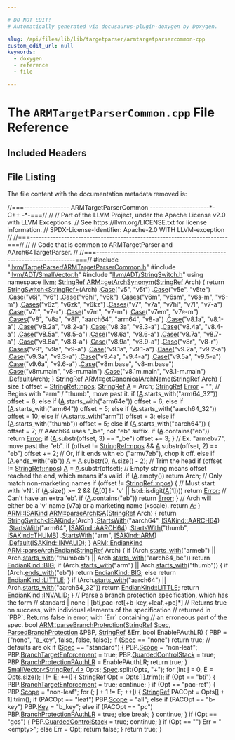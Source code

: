 ```yaml
---

# DO NOT EDIT!
# Automatically generated via docusaurus-plugin-doxygen by Doxygen.

slug: /api/files/lib/lib/targetparser/armtargetparsercommon-cpp
custom_edit_url: null
keywords:
  - doxygen
  - reference
  - file

---
```





# The `ARMTargetParserCommon.cpp` File Reference

<DoxygenPage pluginConfig={pluginConfig}>



## Included Headers

<IncludesList>
<IncludesListItem
  filePath="llvm/TargetParser/ARMTargetParserCommon.h"
  permalink="/docs/api/files/include/include/llvm/include/llvm/targetparser/armtargetparsercommon-h"
  isLocal="true" />
<IncludesListItem
  filePath="llvm/ADT/SmallVector.h"
  permalink="/docs/api/files/include/include/llvm/include/llvm/adt/smallvector-h"
  isLocal="true" />
<IncludesListItem
  filePath="llvm/ADT/StringSwitch.h"
  permalink="/docs/api/files/include/include/llvm/include/llvm/adt/stringswitch-h"
  isLocal="true" />
</IncludesList>


## File Listing

The file content with the documentation metadata removed is:

<ProgramListing>

<Link id="l00001" /><CodeLine lineNumber="1"><Highlight kind="comment">//===---------------- ARMTargetParserCommon ---------------------&#42;- C++ -&#42;-===//</Highlight><Highlight kind="normal"></Highlight></CodeLine>
<Link id="l00002" /><CodeLine lineNumber="2"><Highlight kind="normal"></Highlight><Highlight kind="comment">//</Highlight><Highlight kind="normal"></Highlight></CodeLine>
<Link id="l00003" /><CodeLine lineNumber="3"><Highlight kind="normal"></Highlight><Highlight kind="comment">// Part of the LLVM Project, under the Apache License v2.0 with LLVM Exceptions.</Highlight><Highlight kind="normal"></Highlight></CodeLine>
<Link id="l00004" /><CodeLine lineNumber="4"><Highlight kind="normal"></Highlight><Highlight kind="comment">// See https://llvm.org/LICENSE.txt for license information.</Highlight><Highlight kind="normal"></Highlight></CodeLine>
<Link id="l00005" /><CodeLine lineNumber="5"><Highlight kind="normal"></Highlight><Highlight kind="comment">// SPDX-License-Identifier: Apache-2.0 WITH LLVM-exception</Highlight><Highlight kind="normal"></Highlight></CodeLine>
<Link id="l00006" /><CodeLine lineNumber="6"><Highlight kind="normal"></Highlight><Highlight kind="comment">//</Highlight><Highlight kind="normal"></Highlight></CodeLine>
<Link id="l00007" /><CodeLine lineNumber="7"><Highlight kind="normal"></Highlight><Highlight kind="comment">//===----------------------------------------------------------------------===//</Highlight><Highlight kind="normal"></Highlight></CodeLine>
<Link id="l00008" /><CodeLine lineNumber="8"><Highlight kind="normal"></Highlight><Highlight kind="comment">//</Highlight><Highlight kind="normal"></Highlight></CodeLine>
<Link id="l00009" /><CodeLine lineNumber="9"><Highlight kind="normal"></Highlight><Highlight kind="comment">// Code that is common to ARMTargetParser and AArch64TargetParser.</Highlight><Highlight kind="normal"></Highlight></CodeLine>
<Link id="l00010" /><CodeLine lineNumber="10"><Highlight kind="normal"></Highlight><Highlight kind="comment">//</Highlight><Highlight kind="normal"></Highlight></CodeLine>
<Link id="l00011" /><CodeLine lineNumber="11"><Highlight kind="normal"></Highlight><Highlight kind="comment">//===----------------------------------------------------------------------===//</Highlight><Highlight kind="normal"></Highlight></CodeLine>
<Link id="l00012" /><CodeLine lineNumber="12"><Highlight kind="normal"></Highlight></CodeLine>
<Link id="l00013" /><CodeLine lineNumber="13"><Highlight kind="normal"></Highlight><Highlight kind="preprocessor">#include &quot;<a href="/docs/api/files/include/include/llvm/include/llvm/targetparser/armtargetparsercommon-h">llvm/TargetParser/ARMTargetParserCommon.h</a>&quot;</Highlight><Highlight kind="normal"></Highlight></CodeLine>
<Link id="l00014" /><CodeLine lineNumber="14"><Highlight kind="normal"></Highlight><Highlight kind="preprocessor">#include &quot;<a href="/docs/api/files/include/include/llvm/include/llvm/adt/smallvector-h">llvm/ADT/SmallVector.h</a>&quot;</Highlight><Highlight kind="normal"></Highlight></CodeLine>
<Link id="l00015" /><CodeLine lineNumber="15"><Highlight kind="normal"></Highlight><Highlight kind="preprocessor">#include &quot;<a href="/docs/api/files/include/include/llvm/include/llvm/adt/stringswitch-h">llvm/ADT/StringSwitch.h</a>&quot;</Highlight><Highlight kind="normal"></Highlight></CodeLine>
<Link id="l00016" /><CodeLine lineNumber="16"><Highlight kind="normal"></Highlight></CodeLine>
<Link id="l00017" /><CodeLine lineNumber="17"><Highlight kind="normal"></Highlight><Highlight kind="keyword">using namespace </Highlight><Highlight kind="normal"><a href="/docs/api/namespaces/llvm">llvm</a>;</Highlight></CodeLine>
<Link id="l00018" /><CodeLine lineNumber="18"><Highlight kind="normal"></Highlight></CodeLine>
<Link id="l00019" /><CodeLine lineNumber="19" lineLink="/docs/api/namespaces/llvm/arm/#a7eedaf9c3e17742875752a729cab56f7"><Highlight kind="normal"><a href="/docs/api/classes/llvm/stringref">StringRef</a> <a href="/docs/api/namespaces/llvm/arm/#a7eedaf9c3e17742875752a729cab56f7">ARM::getArchSynonym</a>(<a href="/docs/api/classes/llvm/stringref">StringRef</a> Arch) &#123;</Highlight></CodeLine>
<Link id="l00020" /><CodeLine lineNumber="20"><Highlight kind="normal">  </Highlight><Highlight kind="keywordflow">return</Highlight><Highlight kind="normal"> <a href="/docs/api/classes/llvm/stringswitch">StringSwitch&lt;StringRef&gt;</a>(Arch)</Highlight></CodeLine>
<Link id="l00021" /><CodeLine lineNumber="21"><Highlight kind="normal">      .<a href="/docs/api/classes/llvm/stringswitch/#a3de12858bdbbd0b3da179d508ff2be75">Case</a>(</Highlight><Highlight kind="stringliteral">&quot;v5&quot;</Highlight><Highlight kind="normal">, </Highlight><Highlight kind="stringliteral">&quot;v5t&quot;</Highlight><Highlight kind="normal">)</Highlight></CodeLine>
<Link id="l00022" /><CodeLine lineNumber="22"><Highlight kind="normal">      .<a href="/docs/api/classes/llvm/stringswitch/#a3de12858bdbbd0b3da179d508ff2be75">Case</a>(</Highlight><Highlight kind="stringliteral">&quot;v5e&quot;</Highlight><Highlight kind="normal">, </Highlight><Highlight kind="stringliteral">&quot;v5te&quot;</Highlight><Highlight kind="normal">)</Highlight></CodeLine>
<Link id="l00023" /><CodeLine lineNumber="23"><Highlight kind="normal">      .<a href="/docs/api/classes/llvm/stringswitch/#a3de12858bdbbd0b3da179d508ff2be75">Case</a>(</Highlight><Highlight kind="stringliteral">&quot;v6j&quot;</Highlight><Highlight kind="normal">, </Highlight><Highlight kind="stringliteral">&quot;v6&quot;</Highlight><Highlight kind="normal">)</Highlight></CodeLine>
<Link id="l00024" /><CodeLine lineNumber="24"><Highlight kind="normal">      .<a href="/docs/api/classes/llvm/stringswitch/#a3de12858bdbbd0b3da179d508ff2be75">Case</a>(</Highlight><Highlight kind="stringliteral">&quot;v6hl&quot;</Highlight><Highlight kind="normal">, </Highlight><Highlight kind="stringliteral">&quot;v6k&quot;</Highlight><Highlight kind="normal">)</Highlight></CodeLine>
<Link id="l00025" /><CodeLine lineNumber="25"><Highlight kind="normal">      .<a href="/docs/api/classes/llvm/stringswitch/#aa13f802513b39e1e2a7650011e5651d7">Cases</a>(</Highlight><Highlight kind="stringliteral">&quot;v6m&quot;</Highlight><Highlight kind="normal">, </Highlight><Highlight kind="stringliteral">&quot;v6sm&quot;</Highlight><Highlight kind="normal">, </Highlight><Highlight kind="stringliteral">&quot;v6s-m&quot;</Highlight><Highlight kind="normal">, </Highlight><Highlight kind="stringliteral">&quot;v6-m&quot;</Highlight><Highlight kind="normal">)</Highlight></CodeLine>
<Link id="l00026" /><CodeLine lineNumber="26"><Highlight kind="normal">      .<a href="/docs/api/classes/llvm/stringswitch/#aa13f802513b39e1e2a7650011e5651d7">Cases</a>(</Highlight><Highlight kind="stringliteral">&quot;v6z&quot;</Highlight><Highlight kind="normal">, </Highlight><Highlight kind="stringliteral">&quot;v6zk&quot;</Highlight><Highlight kind="normal">, </Highlight><Highlight kind="stringliteral">&quot;v6kz&quot;</Highlight><Highlight kind="normal">)</Highlight></CodeLine>
<Link id="l00027" /><CodeLine lineNumber="27"><Highlight kind="normal">      .<a href="/docs/api/classes/llvm/stringswitch/#aa13f802513b39e1e2a7650011e5651d7">Cases</a>(</Highlight><Highlight kind="stringliteral">&quot;v7&quot;</Highlight><Highlight kind="normal">, </Highlight><Highlight kind="stringliteral">&quot;v7a&quot;</Highlight><Highlight kind="normal">, </Highlight><Highlight kind="stringliteral">&quot;v7hl&quot;</Highlight><Highlight kind="normal">, </Highlight><Highlight kind="stringliteral">&quot;v7l&quot;</Highlight><Highlight kind="normal">, </Highlight><Highlight kind="stringliteral">&quot;v7-a&quot;</Highlight><Highlight kind="normal">)</Highlight></CodeLine>
<Link id="l00028" /><CodeLine lineNumber="28"><Highlight kind="normal">      .<a href="/docs/api/classes/llvm/stringswitch/#a3de12858bdbbd0b3da179d508ff2be75">Case</a>(</Highlight><Highlight kind="stringliteral">&quot;v7r&quot;</Highlight><Highlight kind="normal">, </Highlight><Highlight kind="stringliteral">&quot;v7-r&quot;</Highlight><Highlight kind="normal">)</Highlight></CodeLine>
<Link id="l00029" /><CodeLine lineNumber="29"><Highlight kind="normal">      .<a href="/docs/api/classes/llvm/stringswitch/#a3de12858bdbbd0b3da179d508ff2be75">Case</a>(</Highlight><Highlight kind="stringliteral">&quot;v7m&quot;</Highlight><Highlight kind="normal">, </Highlight><Highlight kind="stringliteral">&quot;v7-m&quot;</Highlight><Highlight kind="normal">)</Highlight></CodeLine>
<Link id="l00030" /><CodeLine lineNumber="30"><Highlight kind="normal">      .<a href="/docs/api/classes/llvm/stringswitch/#a3de12858bdbbd0b3da179d508ff2be75">Case</a>(</Highlight><Highlight kind="stringliteral">&quot;v7em&quot;</Highlight><Highlight kind="normal">, </Highlight><Highlight kind="stringliteral">&quot;v7e-m&quot;</Highlight><Highlight kind="normal">)</Highlight></CodeLine>
<Link id="l00031" /><CodeLine lineNumber="31"><Highlight kind="normal">      .<a href="/docs/api/classes/llvm/stringswitch/#aa13f802513b39e1e2a7650011e5651d7">Cases</a>(</Highlight><Highlight kind="stringliteral">&quot;v8&quot;</Highlight><Highlight kind="normal">, </Highlight><Highlight kind="stringliteral">&quot;v8a&quot;</Highlight><Highlight kind="normal">, </Highlight><Highlight kind="stringliteral">&quot;v8l&quot;</Highlight><Highlight kind="normal">, </Highlight><Highlight kind="stringliteral">&quot;aarch64&quot;</Highlight><Highlight kind="normal">, </Highlight><Highlight kind="stringliteral">&quot;arm64&quot;</Highlight><Highlight kind="normal">, </Highlight><Highlight kind="stringliteral">&quot;v8-a&quot;</Highlight><Highlight kind="normal">)</Highlight></CodeLine>
<Link id="l00032" /><CodeLine lineNumber="32"><Highlight kind="normal">      .<a href="/docs/api/classes/llvm/stringswitch/#a3de12858bdbbd0b3da179d508ff2be75">Case</a>(</Highlight><Highlight kind="stringliteral">&quot;v8.1a&quot;</Highlight><Highlight kind="normal">, </Highlight><Highlight kind="stringliteral">&quot;v8.1-a&quot;</Highlight><Highlight kind="normal">)</Highlight></CodeLine>
<Link id="l00033" /><CodeLine lineNumber="33"><Highlight kind="normal">      .<a href="/docs/api/classes/llvm/stringswitch/#a3de12858bdbbd0b3da179d508ff2be75">Case</a>(</Highlight><Highlight kind="stringliteral">&quot;v8.2a&quot;</Highlight><Highlight kind="normal">, </Highlight><Highlight kind="stringliteral">&quot;v8.2-a&quot;</Highlight><Highlight kind="normal">)</Highlight></CodeLine>
<Link id="l00034" /><CodeLine lineNumber="34"><Highlight kind="normal">      .<a href="/docs/api/classes/llvm/stringswitch/#a3de12858bdbbd0b3da179d508ff2be75">Case</a>(</Highlight><Highlight kind="stringliteral">&quot;v8.3a&quot;</Highlight><Highlight kind="normal">, </Highlight><Highlight kind="stringliteral">&quot;v8.3-a&quot;</Highlight><Highlight kind="normal">)</Highlight></CodeLine>
<Link id="l00035" /><CodeLine lineNumber="35"><Highlight kind="normal">      .<a href="/docs/api/classes/llvm/stringswitch/#a3de12858bdbbd0b3da179d508ff2be75">Case</a>(</Highlight><Highlight kind="stringliteral">&quot;v8.4a&quot;</Highlight><Highlight kind="normal">, </Highlight><Highlight kind="stringliteral">&quot;v8.4-a&quot;</Highlight><Highlight kind="normal">)</Highlight></CodeLine>
<Link id="l00036" /><CodeLine lineNumber="36"><Highlight kind="normal">      .<a href="/docs/api/classes/llvm/stringswitch/#a3de12858bdbbd0b3da179d508ff2be75">Case</a>(</Highlight><Highlight kind="stringliteral">&quot;v8.5a&quot;</Highlight><Highlight kind="normal">, </Highlight><Highlight kind="stringliteral">&quot;v8.5-a&quot;</Highlight><Highlight kind="normal">)</Highlight></CodeLine>
<Link id="l00037" /><CodeLine lineNumber="37"><Highlight kind="normal">      .<a href="/docs/api/classes/llvm/stringswitch/#a3de12858bdbbd0b3da179d508ff2be75">Case</a>(</Highlight><Highlight kind="stringliteral">&quot;v8.6a&quot;</Highlight><Highlight kind="normal">, </Highlight><Highlight kind="stringliteral">&quot;v8.6-a&quot;</Highlight><Highlight kind="normal">)</Highlight></CodeLine>
<Link id="l00038" /><CodeLine lineNumber="38"><Highlight kind="normal">      .<a href="/docs/api/classes/llvm/stringswitch/#a3de12858bdbbd0b3da179d508ff2be75">Case</a>(</Highlight><Highlight kind="stringliteral">&quot;v8.7a&quot;</Highlight><Highlight kind="normal">, </Highlight><Highlight kind="stringliteral">&quot;v8.7-a&quot;</Highlight><Highlight kind="normal">)</Highlight></CodeLine>
<Link id="l00039" /><CodeLine lineNumber="39"><Highlight kind="normal">      .<a href="/docs/api/classes/llvm/stringswitch/#a3de12858bdbbd0b3da179d508ff2be75">Case</a>(</Highlight><Highlight kind="stringliteral">&quot;v8.8a&quot;</Highlight><Highlight kind="normal">, </Highlight><Highlight kind="stringliteral">&quot;v8.8-a&quot;</Highlight><Highlight kind="normal">)</Highlight></CodeLine>
<Link id="l00040" /><CodeLine lineNumber="40"><Highlight kind="normal">      .<a href="/docs/api/classes/llvm/stringswitch/#a3de12858bdbbd0b3da179d508ff2be75">Case</a>(</Highlight><Highlight kind="stringliteral">&quot;v8.9a&quot;</Highlight><Highlight kind="normal">, </Highlight><Highlight kind="stringliteral">&quot;v8.9-a&quot;</Highlight><Highlight kind="normal">)</Highlight></CodeLine>
<Link id="l00041" /><CodeLine lineNumber="41"><Highlight kind="normal">      .<a href="/docs/api/classes/llvm/stringswitch/#a3de12858bdbbd0b3da179d508ff2be75">Case</a>(</Highlight><Highlight kind="stringliteral">&quot;v8r&quot;</Highlight><Highlight kind="normal">, </Highlight><Highlight kind="stringliteral">&quot;v8-r&quot;</Highlight><Highlight kind="normal">)</Highlight></CodeLine>
<Link id="l00042" /><CodeLine lineNumber="42"><Highlight kind="normal">      .<a href="/docs/api/classes/llvm/stringswitch/#aa13f802513b39e1e2a7650011e5651d7">Cases</a>(</Highlight><Highlight kind="stringliteral">&quot;v9&quot;</Highlight><Highlight kind="normal">, </Highlight><Highlight kind="stringliteral">&quot;v9a&quot;</Highlight><Highlight kind="normal">, </Highlight><Highlight kind="stringliteral">&quot;v9-a&quot;</Highlight><Highlight kind="normal">)</Highlight></CodeLine>
<Link id="l00043" /><CodeLine lineNumber="43"><Highlight kind="normal">      .<a href="/docs/api/classes/llvm/stringswitch/#a3de12858bdbbd0b3da179d508ff2be75">Case</a>(</Highlight><Highlight kind="stringliteral">&quot;v9.1a&quot;</Highlight><Highlight kind="normal">, </Highlight><Highlight kind="stringliteral">&quot;v9.1-a&quot;</Highlight><Highlight kind="normal">)</Highlight></CodeLine>
<Link id="l00044" /><CodeLine lineNumber="44"><Highlight kind="normal">      .<a href="/docs/api/classes/llvm/stringswitch/#a3de12858bdbbd0b3da179d508ff2be75">Case</a>(</Highlight><Highlight kind="stringliteral">&quot;v9.2a&quot;</Highlight><Highlight kind="normal">, </Highlight><Highlight kind="stringliteral">&quot;v9.2-a&quot;</Highlight><Highlight kind="normal">)</Highlight></CodeLine>
<Link id="l00045" /><CodeLine lineNumber="45"><Highlight kind="normal">      .<a href="/docs/api/classes/llvm/stringswitch/#a3de12858bdbbd0b3da179d508ff2be75">Case</a>(</Highlight><Highlight kind="stringliteral">&quot;v9.3a&quot;</Highlight><Highlight kind="normal">, </Highlight><Highlight kind="stringliteral">&quot;v9.3-a&quot;</Highlight><Highlight kind="normal">)</Highlight></CodeLine>
<Link id="l00046" /><CodeLine lineNumber="46"><Highlight kind="normal">      .<a href="/docs/api/classes/llvm/stringswitch/#a3de12858bdbbd0b3da179d508ff2be75">Case</a>(</Highlight><Highlight kind="stringliteral">&quot;v9.4a&quot;</Highlight><Highlight kind="normal">, </Highlight><Highlight kind="stringliteral">&quot;v9.4-a&quot;</Highlight><Highlight kind="normal">)</Highlight></CodeLine>
<Link id="l00047" /><CodeLine lineNumber="47"><Highlight kind="normal">      .<a href="/docs/api/classes/llvm/stringswitch/#a3de12858bdbbd0b3da179d508ff2be75">Case</a>(</Highlight><Highlight kind="stringliteral">&quot;v9.5a&quot;</Highlight><Highlight kind="normal">, </Highlight><Highlight kind="stringliteral">&quot;v9.5-a&quot;</Highlight><Highlight kind="normal">)</Highlight></CodeLine>
<Link id="l00048" /><CodeLine lineNumber="48"><Highlight kind="normal">      .<a href="/docs/api/classes/llvm/stringswitch/#a3de12858bdbbd0b3da179d508ff2be75">Case</a>(</Highlight><Highlight kind="stringliteral">&quot;v9.6a&quot;</Highlight><Highlight kind="normal">, </Highlight><Highlight kind="stringliteral">&quot;v9.6-a&quot;</Highlight><Highlight kind="normal">)</Highlight></CodeLine>
<Link id="l00049" /><CodeLine lineNumber="49"><Highlight kind="normal">      .<a href="/docs/api/classes/llvm/stringswitch/#a3de12858bdbbd0b3da179d508ff2be75">Case</a>(</Highlight><Highlight kind="stringliteral">&quot;v8m.base&quot;</Highlight><Highlight kind="normal">, </Highlight><Highlight kind="stringliteral">&quot;v8-m.base&quot;</Highlight><Highlight kind="normal">)</Highlight></CodeLine>
<Link id="l00050" /><CodeLine lineNumber="50"><Highlight kind="normal">      .<a href="/docs/api/classes/llvm/stringswitch/#a3de12858bdbbd0b3da179d508ff2be75">Case</a>(</Highlight><Highlight kind="stringliteral">&quot;v8m.main&quot;</Highlight><Highlight kind="normal">, </Highlight><Highlight kind="stringliteral">&quot;v8-m.main&quot;</Highlight><Highlight kind="normal">)</Highlight></CodeLine>
<Link id="l00051" /><CodeLine lineNumber="51"><Highlight kind="normal">      .<a href="/docs/api/classes/llvm/stringswitch/#a3de12858bdbbd0b3da179d508ff2be75">Case</a>(</Highlight><Highlight kind="stringliteral">&quot;v8.1m.main&quot;</Highlight><Highlight kind="normal">, </Highlight><Highlight kind="stringliteral">&quot;v8.1-m.main&quot;</Highlight><Highlight kind="normal">)</Highlight></CodeLine>
<Link id="l00052" /><CodeLine lineNumber="52"><Highlight kind="normal">      .<a href="/docs/api/classes/llvm/stringswitch/#a7f0e82e8a818ca43926fceb49be81661">Default</a>(Arch);</Highlight></CodeLine>
<Link id="l00053" /><CodeLine lineNumber="53"><Highlight kind="normal">&#125;</Highlight></CodeLine>
<Link id="l00054" /><CodeLine lineNumber="54"><Highlight kind="normal"></Highlight></CodeLine>
<Link id="l00055" /><CodeLine lineNumber="55" lineLink="/docs/api/namespaces/llvm/arm/#a115dd532d6538ed40f42a625343126cc"><Highlight kind="normal"><a href="/docs/api/classes/llvm/stringref">StringRef</a> <a href="/docs/api/namespaces/llvm/arm/#a115dd532d6538ed40f42a625343126cc">ARM::getCanonicalArchName</a>(<a href="/docs/api/classes/llvm/stringref">StringRef</a> Arch) &#123;</Highlight></CodeLine>
<Link id="l00056" /><CodeLine lineNumber="56"><Highlight kind="normal">  </Highlight><Highlight kind="keywordtype">size&#95;t</Highlight><Highlight kind="normal"> offset = <a href="/docs/api/classes/llvm/stringref/#ad0f54a163ac500b144590640c6f1eb6b">StringRef::npos</a>;</Highlight></CodeLine>
<Link id="l00057" /><CodeLine lineNumber="57"><Highlight kind="normal">  <a href="/docs/api/classes/llvm/stringref">StringRef</a> <a href="/docs/api/namespaces/llvm/arm/#ac2456158e5acb44477d8ecfa2d04dbdea7fc56270e7a70fa81a5935b72eacbe29">A</a> = Arch;</Highlight></CodeLine>
<Link id="l00058" /><CodeLine lineNumber="58"><Highlight kind="normal">  <a href="/docs/api/classes/llvm/stringref">StringRef</a> <a href="/docs/api/classes/llvm/error">Error</a> = </Highlight><Highlight kind="stringliteral">&quot;&quot;</Highlight><Highlight kind="normal">;</Highlight></CodeLine>
<Link id="l00059" /><CodeLine lineNumber="59"><Highlight kind="normal"></Highlight></CodeLine>
<Link id="l00060" /><CodeLine lineNumber="60"><Highlight kind="normal">  </Highlight><Highlight kind="comment">// Begins with &quot;arm&quot; / &quot;thumb&quot;, move past it.</Highlight><Highlight kind="normal"></Highlight></CodeLine>
<Link id="l00061" /><CodeLine lineNumber="61"><Highlight kind="normal">  </Highlight><Highlight kind="keywordflow">if</Highlight><Highlight kind="normal"> (<a href="/docs/api/namespaces/llvm/arm/#ac2456158e5acb44477d8ecfa2d04dbdea7fc56270e7a70fa81a5935b72eacbe29">A</a>.starts&#95;with(</Highlight><Highlight kind="stringliteral">&quot;arm64&#95;32&quot;</Highlight><Highlight kind="normal">))</Highlight></CodeLine>
<Link id="l00062" /><CodeLine lineNumber="62"><Highlight kind="normal">    offset = 8;</Highlight></CodeLine>
<Link id="l00063" /><CodeLine lineNumber="63"><Highlight kind="normal">  </Highlight><Highlight kind="keywordflow">else</Highlight><Highlight kind="normal"> </Highlight><Highlight kind="keywordflow">if</Highlight><Highlight kind="normal"> (<a href="/docs/api/namespaces/llvm/arm/#ac2456158e5acb44477d8ecfa2d04dbdea7fc56270e7a70fa81a5935b72eacbe29">A</a>.starts&#95;with(</Highlight><Highlight kind="stringliteral">&quot;arm64e&quot;</Highlight><Highlight kind="normal">))</Highlight></CodeLine>
<Link id="l00064" /><CodeLine lineNumber="64"><Highlight kind="normal">    offset = 6;</Highlight></CodeLine>
<Link id="l00065" /><CodeLine lineNumber="65"><Highlight kind="normal">  </Highlight><Highlight kind="keywordflow">else</Highlight><Highlight kind="normal"> </Highlight><Highlight kind="keywordflow">if</Highlight><Highlight kind="normal"> (<a href="/docs/api/namespaces/llvm/arm/#ac2456158e5acb44477d8ecfa2d04dbdea7fc56270e7a70fa81a5935b72eacbe29">A</a>.starts&#95;with(</Highlight><Highlight kind="stringliteral">&quot;arm64&quot;</Highlight><Highlight kind="normal">))</Highlight></CodeLine>
<Link id="l00066" /><CodeLine lineNumber="66"><Highlight kind="normal">    offset = 5;</Highlight></CodeLine>
<Link id="l00067" /><CodeLine lineNumber="67"><Highlight kind="normal">  </Highlight><Highlight kind="keywordflow">else</Highlight><Highlight kind="normal"> </Highlight><Highlight kind="keywordflow">if</Highlight><Highlight kind="normal"> (<a href="/docs/api/namespaces/llvm/arm/#ac2456158e5acb44477d8ecfa2d04dbdea7fc56270e7a70fa81a5935b72eacbe29">A</a>.starts&#95;with(</Highlight><Highlight kind="stringliteral">&quot;aarch64&#95;32&quot;</Highlight><Highlight kind="normal">))</Highlight></CodeLine>
<Link id="l00068" /><CodeLine lineNumber="68"><Highlight kind="normal">    offset = 10;</Highlight></CodeLine>
<Link id="l00069" /><CodeLine lineNumber="69"><Highlight kind="normal">  </Highlight><Highlight kind="keywordflow">else</Highlight><Highlight kind="normal"> </Highlight><Highlight kind="keywordflow">if</Highlight><Highlight kind="normal"> (<a href="/docs/api/namespaces/llvm/arm/#ac2456158e5acb44477d8ecfa2d04dbdea7fc56270e7a70fa81a5935b72eacbe29">A</a>.starts&#95;with(</Highlight><Highlight kind="stringliteral">&quot;arm&quot;</Highlight><Highlight kind="normal">))</Highlight></CodeLine>
<Link id="l00070" /><CodeLine lineNumber="70"><Highlight kind="normal">    offset = 3;</Highlight></CodeLine>
<Link id="l00071" /><CodeLine lineNumber="71"><Highlight kind="normal">  </Highlight><Highlight kind="keywordflow">else</Highlight><Highlight kind="normal"> </Highlight><Highlight kind="keywordflow">if</Highlight><Highlight kind="normal"> (<a href="/docs/api/namespaces/llvm/arm/#ac2456158e5acb44477d8ecfa2d04dbdea7fc56270e7a70fa81a5935b72eacbe29">A</a>.starts&#95;with(</Highlight><Highlight kind="stringliteral">&quot;thumb&quot;</Highlight><Highlight kind="normal">))</Highlight></CodeLine>
<Link id="l00072" /><CodeLine lineNumber="72"><Highlight kind="normal">    offset = 5;</Highlight></CodeLine>
<Link id="l00073" /><CodeLine lineNumber="73"><Highlight kind="normal">  </Highlight><Highlight kind="keywordflow">else</Highlight><Highlight kind="normal"> </Highlight><Highlight kind="keywordflow">if</Highlight><Highlight kind="normal"> (<a href="/docs/api/namespaces/llvm/arm/#ac2456158e5acb44477d8ecfa2d04dbdea7fc56270e7a70fa81a5935b72eacbe29">A</a>.starts&#95;with(</Highlight><Highlight kind="stringliteral">&quot;aarch64&quot;</Highlight><Highlight kind="normal">)) &#123;</Highlight></CodeLine>
<Link id="l00074" /><CodeLine lineNumber="74"><Highlight kind="normal">    offset = 7;</Highlight></CodeLine>
<Link id="l00075" /><CodeLine lineNumber="75"><Highlight kind="normal">    </Highlight><Highlight kind="comment">// AArch64 uses &quot;&#95;be&quot;, not &quot;eb&quot; suffix.</Highlight><Highlight kind="normal"></Highlight></CodeLine>
<Link id="l00076" /><CodeLine lineNumber="76"><Highlight kind="normal">    </Highlight><Highlight kind="keywordflow">if</Highlight><Highlight kind="normal"> (<a href="/docs/api/namespaces/llvm/arm/#ac2456158e5acb44477d8ecfa2d04dbdea7fc56270e7a70fa81a5935b72eacbe29">A</a>.contains(</Highlight><Highlight kind="stringliteral">&quot;eb&quot;</Highlight><Highlight kind="normal">))</Highlight></CodeLine>
<Link id="l00077" /><CodeLine lineNumber="77"><Highlight kind="normal">      </Highlight><Highlight kind="keywordflow">return</Highlight><Highlight kind="normal"> <a href="/docs/api/classes/llvm/error">Error</a>;</Highlight></CodeLine>
<Link id="l00078" /><CodeLine lineNumber="78"><Highlight kind="normal">    </Highlight><Highlight kind="keywordflow">if</Highlight><Highlight kind="normal"> (<a href="/docs/api/namespaces/llvm/arm/#ac2456158e5acb44477d8ecfa2d04dbdea7fc56270e7a70fa81a5935b72eacbe29">A</a>.substr(offset, 3) == </Highlight><Highlight kind="stringliteral">&quot;&#95;be&quot;</Highlight><Highlight kind="normal">)</Highlight></CodeLine>
<Link id="l00079" /><CodeLine lineNumber="79"><Highlight kind="normal">      offset += 3;</Highlight></CodeLine>
<Link id="l00080" /><CodeLine lineNumber="80"><Highlight kind="normal">  &#125;</Highlight></CodeLine>
<Link id="l00081" /><CodeLine lineNumber="81"><Highlight kind="normal"></Highlight></CodeLine>
<Link id="l00082" /><CodeLine lineNumber="82"><Highlight kind="normal">  </Highlight><Highlight kind="comment">// Ex. &quot;armebv7&quot;, move past the &quot;eb&quot;.</Highlight><Highlight kind="normal"></Highlight></CodeLine>
<Link id="l00083" /><CodeLine lineNumber="83"><Highlight kind="normal">  </Highlight><Highlight kind="keywordflow">if</Highlight><Highlight kind="normal"> (offset != <a href="/docs/api/classes/llvm/stringref/#ad0f54a163ac500b144590640c6f1eb6b">StringRef::npos</a> &amp;&amp; <a href="/docs/api/namespaces/llvm/arm/#ac2456158e5acb44477d8ecfa2d04dbdea7fc56270e7a70fa81a5935b72eacbe29">A</a>.substr(offset, 2) == </Highlight><Highlight kind="stringliteral">&quot;eb&quot;</Highlight><Highlight kind="normal">)</Highlight></CodeLine>
<Link id="l00084" /><CodeLine lineNumber="84"><Highlight kind="normal">    offset += 2;</Highlight></CodeLine>
<Link id="l00085" /><CodeLine lineNumber="85"><Highlight kind="normal">  </Highlight><Highlight kind="comment">// Or, if it ends with eb (&quot;armv7eb&quot;), chop it off.</Highlight><Highlight kind="normal"></Highlight></CodeLine>
<Link id="l00086" /><CodeLine lineNumber="86"><Highlight kind="normal">  </Highlight><Highlight kind="keywordflow">else</Highlight><Highlight kind="normal"> </Highlight><Highlight kind="keywordflow">if</Highlight><Highlight kind="normal"> (<a href="/docs/api/namespaces/llvm/arm/#ac2456158e5acb44477d8ecfa2d04dbdea7fc56270e7a70fa81a5935b72eacbe29">A</a>.ends&#95;with(</Highlight><Highlight kind="stringliteral">&quot;eb&quot;</Highlight><Highlight kind="normal">))</Highlight></CodeLine>
<Link id="l00087" /><CodeLine lineNumber="87"><Highlight kind="normal">    <a href="/docs/api/namespaces/llvm/arm/#ac2456158e5acb44477d8ecfa2d04dbdea7fc56270e7a70fa81a5935b72eacbe29">A</a> = <a href="/docs/api/namespaces/llvm/arm/#ac2456158e5acb44477d8ecfa2d04dbdea7fc56270e7a70fa81a5935b72eacbe29">A</a>.substr(0, <a href="/docs/api/namespaces/llvm/arm/#ac2456158e5acb44477d8ecfa2d04dbdea7fc56270e7a70fa81a5935b72eacbe29">A</a>.size() - 2);</Highlight></CodeLine>
<Link id="l00088" /><CodeLine lineNumber="88"><Highlight kind="normal">  </Highlight><Highlight kind="comment">// Trim the head</Highlight><Highlight kind="normal"></Highlight></CodeLine>
<Link id="l00089" /><CodeLine lineNumber="89"><Highlight kind="normal">  </Highlight><Highlight kind="keywordflow">if</Highlight><Highlight kind="normal"> (offset != <a href="/docs/api/classes/llvm/stringref/#ad0f54a163ac500b144590640c6f1eb6b">StringRef::npos</a>)</Highlight></CodeLine>
<Link id="l00090" /><CodeLine lineNumber="90"><Highlight kind="normal">    <a href="/docs/api/namespaces/llvm/arm/#ac2456158e5acb44477d8ecfa2d04dbdea7fc56270e7a70fa81a5935b72eacbe29">A</a> = <a href="/docs/api/namespaces/llvm/arm/#ac2456158e5acb44477d8ecfa2d04dbdea7fc56270e7a70fa81a5935b72eacbe29">A</a>.substr(offset);</Highlight></CodeLine>
<Link id="l00091" /><CodeLine lineNumber="91"><Highlight kind="normal"></Highlight></CodeLine>
<Link id="l00092" /><CodeLine lineNumber="92"><Highlight kind="normal">  </Highlight><Highlight kind="comment">// Empty string means offset reached the end, which means it&#39;s valid.</Highlight><Highlight kind="normal"></Highlight></CodeLine>
<Link id="l00093" /><CodeLine lineNumber="93"><Highlight kind="normal">  </Highlight><Highlight kind="keywordflow">if</Highlight><Highlight kind="normal"> (<a href="/docs/api/namespaces/llvm/arm/#ac2456158e5acb44477d8ecfa2d04dbdea7fc56270e7a70fa81a5935b72eacbe29">A</a>.empty())</Highlight></CodeLine>
<Link id="l00094" /><CodeLine lineNumber="94"><Highlight kind="normal">    </Highlight><Highlight kind="keywordflow">return</Highlight><Highlight kind="normal"> Arch;</Highlight></CodeLine>
<Link id="l00095" /><CodeLine lineNumber="95"><Highlight kind="normal"></Highlight></CodeLine>
<Link id="l00096" /><CodeLine lineNumber="96"><Highlight kind="normal">  </Highlight><Highlight kind="comment">// Only match non-marketing names</Highlight><Highlight kind="normal"></Highlight></CodeLine>
<Link id="l00097" /><CodeLine lineNumber="97"><Highlight kind="normal">  </Highlight><Highlight kind="keywordflow">if</Highlight><Highlight kind="normal"> (offset != <a href="/docs/api/classes/llvm/stringref/#ad0f54a163ac500b144590640c6f1eb6b">StringRef::npos</a>) &#123;</Highlight></CodeLine>
<Link id="l00098" /><CodeLine lineNumber="98"><Highlight kind="normal">    </Highlight><Highlight kind="comment">// Must start with &#39;vN&#39;.</Highlight><Highlight kind="normal"></Highlight></CodeLine>
<Link id="l00099" /><CodeLine lineNumber="99"><Highlight kind="normal">    </Highlight><Highlight kind="keywordflow">if</Highlight><Highlight kind="normal"> (<a href="/docs/api/namespaces/llvm/arm/#ac2456158e5acb44477d8ecfa2d04dbdea7fc56270e7a70fa81a5935b72eacbe29">A</a>.size() &gt;= 2 &amp;&amp; (<a href="/docs/api/namespaces/llvm/arm/#ac2456158e5acb44477d8ecfa2d04dbdea7fc56270e7a70fa81a5935b72eacbe29">A</a>&#91;0&#93; != </Highlight><Highlight kind="charliteral">&#39;v&#39;</Highlight><Highlight kind="normal"> || !std::isdigit(<a href="/docs/api/namespaces/llvm/arm/#ac2456158e5acb44477d8ecfa2d04dbdea7fc56270e7a70fa81a5935b72eacbe29">A</a>&#91;1&#93;)))</Highlight></CodeLine>
<Link id="l00100" /><CodeLine lineNumber="100"><Highlight kind="normal">      </Highlight><Highlight kind="keywordflow">return</Highlight><Highlight kind="normal"> <a href="/docs/api/classes/llvm/error">Error</a>;</Highlight></CodeLine>
<Link id="l00101" /><CodeLine lineNumber="101"><Highlight kind="normal">    </Highlight><Highlight kind="comment">// Can&#39;t have an extra &#39;eb&#39;.</Highlight><Highlight kind="normal"></Highlight></CodeLine>
<Link id="l00102" /><CodeLine lineNumber="102"><Highlight kind="normal">    </Highlight><Highlight kind="keywordflow">if</Highlight><Highlight kind="normal"> (<a href="/docs/api/namespaces/llvm/arm/#ac2456158e5acb44477d8ecfa2d04dbdea7fc56270e7a70fa81a5935b72eacbe29">A</a>.contains(</Highlight><Highlight kind="stringliteral">&quot;eb&quot;</Highlight><Highlight kind="normal">))</Highlight></CodeLine>
<Link id="l00103" /><CodeLine lineNumber="103"><Highlight kind="normal">      </Highlight><Highlight kind="keywordflow">return</Highlight><Highlight kind="normal"> <a href="/docs/api/classes/llvm/error">Error</a>;</Highlight></CodeLine>
<Link id="l00104" /><CodeLine lineNumber="104"><Highlight kind="normal">  &#125;</Highlight></CodeLine>
<Link id="l00105" /><CodeLine lineNumber="105"><Highlight kind="normal"></Highlight></CodeLine>
<Link id="l00106" /><CodeLine lineNumber="106"><Highlight kind="normal">  </Highlight><Highlight kind="comment">// Arch will either be a &#39;v&#39; name (v7a) or a marketing name (xscale).</Highlight><Highlight kind="normal"></Highlight></CodeLine>
<Link id="l00107" /><CodeLine lineNumber="107"><Highlight kind="normal">  </Highlight><Highlight kind="keywordflow">return</Highlight><Highlight kind="normal"> <a href="/docs/api/namespaces/llvm/arm/#ac2456158e5acb44477d8ecfa2d04dbdea7fc56270e7a70fa81a5935b72eacbe29">A</a>;</Highlight></CodeLine>
<Link id="l00108" /><CodeLine lineNumber="108"><Highlight kind="normal">&#125;</Highlight></CodeLine>
<Link id="l00109" /><CodeLine lineNumber="109"><Highlight kind="normal"></Highlight></CodeLine>
<Link id="l00110" /><CodeLine lineNumber="110" lineLink="/docs/api/namespaces/llvm/arm/#a1d5ed0bfc1c21767207fbd9c06aa68e9"><Highlight kind="normal"><a href="/docs/api/namespaces/llvm/arm/#aa7c564eb9f55772c4e2f4d3c19974191">ARM::ISAKind</a> <a href="/docs/api/namespaces/llvm/arm/#a1d5ed0bfc1c21767207fbd9c06aa68e9">ARM::parseArchISA</a>(<a href="/docs/api/classes/llvm/stringref">StringRef</a> Arch) &#123;</Highlight></CodeLine>
<Link id="l00111" /><CodeLine lineNumber="111"><Highlight kind="normal">  </Highlight><Highlight kind="keywordflow">return</Highlight><Highlight kind="normal"> <a href="/docs/api/classes/llvm/stringswitch">StringSwitch&lt;ISAKind&gt;</a>(Arch)</Highlight></CodeLine>
<Link id="l00112" /><CodeLine lineNumber="112"><Highlight kind="normal">      .<a href="/docs/api/classes/llvm/stringswitch/#a88e653a89d15149cc7a68f88be360303">StartsWith</a>(</Highlight><Highlight kind="stringliteral">&quot;aarch64&quot;</Highlight><Highlight kind="normal">, <a href="/docs/api/namespaces/llvm/arm/#aa7c564eb9f55772c4e2f4d3c19974191a036a8f756db6f6db7e1ed8f22a9f641e">ISAKind::AARCH64</a>)</Highlight></CodeLine>
<Link id="l00113" /><CodeLine lineNumber="113"><Highlight kind="normal">      .<a href="/docs/api/classes/llvm/stringswitch/#a88e653a89d15149cc7a68f88be360303">StartsWith</a>(</Highlight><Highlight kind="stringliteral">&quot;arm64&quot;</Highlight><Highlight kind="normal">, <a href="/docs/api/namespaces/llvm/arm/#aa7c564eb9f55772c4e2f4d3c19974191a036a8f756db6f6db7e1ed8f22a9f641e">ISAKind::AARCH64</a>)</Highlight></CodeLine>
<Link id="l00114" /><CodeLine lineNumber="114"><Highlight kind="normal">      .<a href="/docs/api/classes/llvm/stringswitch/#a88e653a89d15149cc7a68f88be360303">StartsWith</a>(</Highlight><Highlight kind="stringliteral">&quot;thumb&quot;</Highlight><Highlight kind="normal">, <a href="/docs/api/namespaces/llvm/arm/#aa7c564eb9f55772c4e2f4d3c19974191ae466500055d2302ad1956d15e96a129a">ISAKind::THUMB</a>)</Highlight></CodeLine>
<Link id="l00115" /><CodeLine lineNumber="115"><Highlight kind="normal">      .<a href="/docs/api/classes/llvm/stringswitch/#a88e653a89d15149cc7a68f88be360303">StartsWith</a>(</Highlight><Highlight kind="stringliteral">&quot;arm&quot;</Highlight><Highlight kind="normal">, <a href="/docs/api/namespaces/llvm/arm/#aa7c564eb9f55772c4e2f4d3c19974191a47f45e65244c17ec9fa8771a5c6d60e1">ISAKind::ARM</a>)</Highlight></CodeLine>
<Link id="l00116" /><CodeLine lineNumber="116"><Highlight kind="normal">      .<a href="/docs/api/classes/llvm/stringswitch/#a7f0e82e8a818ca43926fceb49be81661">Default</a>(<a href="/docs/api/namespaces/llvm/arm/#aa7c564eb9f55772c4e2f4d3c19974191accc0377a8afbf50e7094f5c23a8af223">ISAKind::INVALID</a>);</Highlight></CodeLine>
<Link id="l00117" /><CodeLine lineNumber="117"><Highlight kind="normal">&#125;</Highlight></CodeLine>
<Link id="l00118" /><CodeLine lineNumber="118"><Highlight kind="normal"></Highlight></CodeLine>
<Link id="l00119" /><CodeLine lineNumber="119" lineLink="/docs/api/namespaces/llvm/arm/#ac9eb980260cef7839596d3ca4d742905"><Highlight kind="normal"><a href="/docs/api/namespaces/llvm/arm/#a744a4278ab4117a12d8d7bd90fa009d0">ARM::EndianKind</a> <a href="/docs/api/namespaces/llvm/arm/#ac9eb980260cef7839596d3ca4d742905">ARM::parseArchEndian</a>(<a href="/docs/api/classes/llvm/stringref">StringRef</a> Arch) &#123;</Highlight></CodeLine>
<Link id="l00120" /><CodeLine lineNumber="120"><Highlight kind="normal">  </Highlight><Highlight kind="keywordflow">if</Highlight><Highlight kind="normal"> (Arch.<a href="/docs/api/classes/llvm/stringref/#a2cd8968ff703aaeb395dcd63f6805ff1">starts&#95;with</a>(</Highlight><Highlight kind="stringliteral">&quot;armeb&quot;</Highlight><Highlight kind="normal">) || Arch.<a href="/docs/api/classes/llvm/stringref/#a2cd8968ff703aaeb395dcd63f6805ff1">starts&#95;with</a>(</Highlight><Highlight kind="stringliteral">&quot;thumbeb&quot;</Highlight><Highlight kind="normal">) ||</Highlight></CodeLine>
<Link id="l00121" /><CodeLine lineNumber="121"><Highlight kind="normal">      Arch.<a href="/docs/api/classes/llvm/stringref/#a2cd8968ff703aaeb395dcd63f6805ff1">starts&#95;with</a>(</Highlight><Highlight kind="stringliteral">&quot;aarch64&#95;be&quot;</Highlight><Highlight kind="normal">))</Highlight></CodeLine>
<Link id="l00122" /><CodeLine lineNumber="122"><Highlight kind="normal">    </Highlight><Highlight kind="keywordflow">return</Highlight><Highlight kind="normal"> <a href="/docs/api/namespaces/llvm/arm/#a744a4278ab4117a12d8d7bd90fa009d0aa60c6c694491d75b439073b8cb05b139">EndianKind::BIG</a>;</Highlight></CodeLine>
<Link id="l00123" /><CodeLine lineNumber="123"><Highlight kind="normal"></Highlight></CodeLine>
<Link id="l00124" /><CodeLine lineNumber="124"><Highlight kind="normal">  </Highlight><Highlight kind="keywordflow">if</Highlight><Highlight kind="normal"> (Arch.<a href="/docs/api/classes/llvm/stringref/#a2cd8968ff703aaeb395dcd63f6805ff1">starts&#95;with</a>(</Highlight><Highlight kind="stringliteral">&quot;arm&quot;</Highlight><Highlight kind="normal">) || Arch.<a href="/docs/api/classes/llvm/stringref/#a2cd8968ff703aaeb395dcd63f6805ff1">starts&#95;with</a>(</Highlight><Highlight kind="stringliteral">&quot;thumb&quot;</Highlight><Highlight kind="normal">)) &#123;</Highlight></CodeLine>
<Link id="l00125" /><CodeLine lineNumber="125"><Highlight kind="normal">    </Highlight><Highlight kind="keywordflow">if</Highlight><Highlight kind="normal"> (Arch.<a href="/docs/api/classes/llvm/stringref/#aca439bf65258d9d8d057812938b617c5">ends&#95;with</a>(</Highlight><Highlight kind="stringliteral">&quot;eb&quot;</Highlight><Highlight kind="normal">))</Highlight></CodeLine>
<Link id="l00126" /><CodeLine lineNumber="126"><Highlight kind="normal">      </Highlight><Highlight kind="keywordflow">return</Highlight><Highlight kind="normal"> <a href="/docs/api/namespaces/llvm/arm/#a744a4278ab4117a12d8d7bd90fa009d0aa60c6c694491d75b439073b8cb05b139">EndianKind::BIG</a>;</Highlight></CodeLine>
<Link id="l00127" /><CodeLine lineNumber="127"><Highlight kind="normal">    </Highlight><Highlight kind="keywordflow">else</Highlight><Highlight kind="normal"></Highlight></CodeLine>
<Link id="l00128" /><CodeLine lineNumber="128"><Highlight kind="normal">      </Highlight><Highlight kind="keywordflow">return</Highlight><Highlight kind="normal"> <a href="/docs/api/namespaces/llvm/arm/#a744a4278ab4117a12d8d7bd90fa009d0a1314341b466dcb5e2c880b76414c49fe">EndianKind::LITTLE</a>;</Highlight></CodeLine>
<Link id="l00129" /><CodeLine lineNumber="129"><Highlight kind="normal">  &#125;</Highlight></CodeLine>
<Link id="l00130" /><CodeLine lineNumber="130"><Highlight kind="normal"></Highlight></CodeLine>
<Link id="l00131" /><CodeLine lineNumber="131"><Highlight kind="normal">  </Highlight><Highlight kind="keywordflow">if</Highlight><Highlight kind="normal"> (Arch.<a href="/docs/api/classes/llvm/stringref/#a2cd8968ff703aaeb395dcd63f6805ff1">starts&#95;with</a>(</Highlight><Highlight kind="stringliteral">&quot;aarch64&quot;</Highlight><Highlight kind="normal">) || Arch.<a href="/docs/api/classes/llvm/stringref/#a2cd8968ff703aaeb395dcd63f6805ff1">starts&#95;with</a>(</Highlight><Highlight kind="stringliteral">&quot;aarch64&#95;32&quot;</Highlight><Highlight kind="normal">))</Highlight></CodeLine>
<Link id="l00132" /><CodeLine lineNumber="132"><Highlight kind="normal">    </Highlight><Highlight kind="keywordflow">return</Highlight><Highlight kind="normal"> <a href="/docs/api/namespaces/llvm/arm/#a744a4278ab4117a12d8d7bd90fa009d0a1314341b466dcb5e2c880b76414c49fe">EndianKind::LITTLE</a>;</Highlight></CodeLine>
<Link id="l00133" /><CodeLine lineNumber="133"><Highlight kind="normal"></Highlight></CodeLine>
<Link id="l00134" /><CodeLine lineNumber="134"><Highlight kind="normal">  </Highlight><Highlight kind="keywordflow">return</Highlight><Highlight kind="normal"> <a href="/docs/api/namespaces/llvm/arm/#a744a4278ab4117a12d8d7bd90fa009d0accc0377a8afbf50e7094f5c23a8af223">EndianKind::INVALID</a>;</Highlight></CodeLine>
<Link id="l00135" /><CodeLine lineNumber="135"><Highlight kind="normal">&#125;</Highlight></CodeLine>
<Link id="l00136" /><CodeLine lineNumber="136"><Highlight kind="normal"></Highlight></CodeLine>
<Link id="l00137" /><CodeLine lineNumber="137"><Highlight kind="normal"></Highlight><Highlight kind="comment">// Parse a branch protection specification, which has the form</Highlight><Highlight kind="normal"></Highlight></CodeLine>
<Link id="l00138" /><CodeLine lineNumber="138"><Highlight kind="normal"></Highlight><Highlight kind="comment">//   standard | none | &#91;bti,pac-ret&#91;+b-key,+leaf,+pc&#93;&#42;&#93;</Highlight><Highlight kind="normal"></Highlight></CodeLine>
<Link id="l00139" /><CodeLine lineNumber="139"><Highlight kind="normal"></Highlight><Highlight kind="comment">// Returns true on success, with individual elements of the specification</Highlight><Highlight kind="normal"></Highlight></CodeLine>
<Link id="l00140" /><CodeLine lineNumber="140"><Highlight kind="normal"></Highlight><Highlight kind="comment">// returned in &#96;PBP&#96;. Returns false in error, with &#96;Err&#96; containing</Highlight><Highlight kind="normal"></Highlight></CodeLine>
<Link id="l00141" /><CodeLine lineNumber="141"><Highlight kind="normal"></Highlight><Highlight kind="comment">// an erroneous part of the spec.</Highlight><Highlight kind="normal"></Highlight></CodeLine>
<Link id="l00142" /><CodeLine lineNumber="142" lineLink="/docs/api/namespaces/llvm/arm/#abe6ae134b151b2a3091884f7e3b049e7"><Highlight kind="normal"></Highlight><Highlight kind="keywordtype">bool</Highlight><Highlight kind="normal"> <a href="/docs/api/namespaces/llvm/arm/#abe6ae134b151b2a3091884f7e3b049e7">ARM::parseBranchProtection</a>(<a href="/docs/api/classes/llvm/stringref">StringRef</a> <a href="/docs/api/structs/llvm/spec">Spec</a>, <a href="/docs/api/structs/llvm/arm/parsedbranchprotection">ParsedBranchProtection</a> &amp;PBP,</Highlight></CodeLine>
<Link id="l00143" /><CodeLine lineNumber="143"><Highlight kind="normal">                                <a href="/docs/api/classes/llvm/stringref">StringRef</a> &amp;Err, </Highlight><Highlight kind="keywordtype">bool</Highlight><Highlight kind="normal"> EnablePAuthLR) &#123;</Highlight></CodeLine>
<Link id="l00144" /><CodeLine lineNumber="144"><Highlight kind="normal">  PBP = &#123;</Highlight><Highlight kind="stringliteral">&quot;none&quot;</Highlight><Highlight kind="normal">, </Highlight><Highlight kind="stringliteral">&quot;a&#95;key&quot;</Highlight><Highlight kind="normal">, </Highlight><Highlight kind="keyword">false</Highlight><Highlight kind="normal">, </Highlight><Highlight kind="keyword">false</Highlight><Highlight kind="normal">, </Highlight><Highlight kind="keyword">false</Highlight><Highlight kind="normal">&#125;;</Highlight></CodeLine>
<Link id="l00145" /><CodeLine lineNumber="145"><Highlight kind="normal">  </Highlight><Highlight kind="keywordflow">if</Highlight><Highlight kind="normal"> (<a href="/docs/api/structs/llvm/spec">Spec</a> == </Highlight><Highlight kind="stringliteral">&quot;none&quot;</Highlight><Highlight kind="normal">)</Highlight></CodeLine>
<Link id="l00146" /><CodeLine lineNumber="146"><Highlight kind="normal">    </Highlight><Highlight kind="keywordflow">return</Highlight><Highlight kind="normal"> </Highlight><Highlight kind="keyword">true</Highlight><Highlight kind="normal">; </Highlight><Highlight kind="comment">// defaults are ok</Highlight><Highlight kind="normal"></Highlight></CodeLine>
<Link id="l00147" /><CodeLine lineNumber="147"><Highlight kind="normal"></Highlight></CodeLine>
<Link id="l00148" /><CodeLine lineNumber="148"><Highlight kind="normal">  </Highlight><Highlight kind="keywordflow">if</Highlight><Highlight kind="normal"> (<a href="/docs/api/structs/llvm/spec">Spec</a> == </Highlight><Highlight kind="stringliteral">&quot;standard&quot;</Highlight><Highlight kind="normal">) &#123;</Highlight></CodeLine>
<Link id="l00149" /><CodeLine lineNumber="149"><Highlight kind="normal">    PBP.<a href="/docs/api/structs/llvm/arm/parsedbranchprotection/#a5e5e7202ba1a7a8355419862f8547284">Scope</a> = </Highlight><Highlight kind="stringliteral">&quot;non-leaf&quot;</Highlight><Highlight kind="normal">;</Highlight></CodeLine>
<Link id="l00150" /><CodeLine lineNumber="150"><Highlight kind="normal">    PBP.<a href="/docs/api/structs/llvm/arm/parsedbranchprotection/#ac53a0bdd73a8ea02d5beedd5a13830a7">BranchTargetEnforcement</a> = </Highlight><Highlight kind="keyword">true</Highlight><Highlight kind="normal">;</Highlight></CodeLine>
<Link id="l00151" /><CodeLine lineNumber="151"><Highlight kind="normal">    PBP.<a href="/docs/api/structs/llvm/arm/parsedbranchprotection/#a0319e2db9148f8b1957b7f6a0bef54c1">GuardedControlStack</a> = </Highlight><Highlight kind="keyword">true</Highlight><Highlight kind="normal">;</Highlight></CodeLine>
<Link id="l00152" /><CodeLine lineNumber="152"><Highlight kind="normal">    PBP.<a href="/docs/api/structs/llvm/arm/parsedbranchprotection/#ad80541d2dcd95a13077fed311763401c">BranchProtectionPAuthLR</a> = EnablePAuthLR;</Highlight></CodeLine>
<Link id="l00153" /><CodeLine lineNumber="153"><Highlight kind="normal">    </Highlight><Highlight kind="keywordflow">return</Highlight><Highlight kind="normal"> </Highlight><Highlight kind="keyword">true</Highlight><Highlight kind="normal">;</Highlight></CodeLine>
<Link id="l00154" /><CodeLine lineNumber="154"><Highlight kind="normal">  &#125;</Highlight></CodeLine>
<Link id="l00155" /><CodeLine lineNumber="155"><Highlight kind="normal"></Highlight></CodeLine>
<Link id="l00156" /><CodeLine lineNumber="156"><Highlight kind="normal">  <a href="/docs/api/classes/llvm/smallvector">SmallVector&lt;StringRef, 4&gt;</a> Opts;</Highlight></CodeLine>
<Link id="l00157" /><CodeLine lineNumber="157"><Highlight kind="normal">  <a href="/docs/api/structs/llvm/spec">Spec</a>.split(Opts, </Highlight><Highlight kind="stringliteral">&quot;+&quot;</Highlight><Highlight kind="normal">);</Highlight></CodeLine>
<Link id="l00158" /><CodeLine lineNumber="158"><Highlight kind="normal">  </Highlight><Highlight kind="keywordflow">for</Highlight><Highlight kind="normal"> (</Highlight><Highlight kind="keywordtype">int</Highlight><Highlight kind="normal"> <a href="/docs/api/files/lib/lib/support/md5-cpp/#ac0eafdc9ee161b71e7af98af736952fd">I</a> = 0, E = Opts.<a href="/docs/api/classes/llvm/smallvectortemplatecommon/#a1c479a8c434377c2b8cb056bdfdfc201">size</a>(); <a href="/docs/api/files/lib/lib/support/md5-cpp/#ac0eafdc9ee161b71e7af98af736952fd">I</a> != E; ++<a href="/docs/api/files/lib/lib/support/md5-cpp/#ac0eafdc9ee161b71e7af98af736952fd">I</a>) &#123;</Highlight></CodeLine>
<Link id="l00159" /><CodeLine lineNumber="159"><Highlight kind="normal">    <a href="/docs/api/classes/llvm/stringref">StringRef</a> Opt = Opts&#91;<a href="/docs/api/files/lib/lib/support/md5-cpp/#ac0eafdc9ee161b71e7af98af736952fd">I</a>&#93;.trim();</Highlight></CodeLine>
<Link id="l00160" /><CodeLine lineNumber="160"><Highlight kind="normal">    </Highlight><Highlight kind="keywordflow">if</Highlight><Highlight kind="normal"> (Opt == </Highlight><Highlight kind="stringliteral">&quot;bti&quot;</Highlight><Highlight kind="normal">) &#123;</Highlight></CodeLine>
<Link id="l00161" /><CodeLine lineNumber="161"><Highlight kind="normal">      PBP.<a href="/docs/api/structs/llvm/arm/parsedbranchprotection/#ac53a0bdd73a8ea02d5beedd5a13830a7">BranchTargetEnforcement</a> = </Highlight><Highlight kind="keyword">true</Highlight><Highlight kind="normal">;</Highlight></CodeLine>
<Link id="l00162" /><CodeLine lineNumber="162"><Highlight kind="normal">      </Highlight><Highlight kind="keywordflow">continue</Highlight><Highlight kind="normal">;</Highlight></CodeLine>
<Link id="l00163" /><CodeLine lineNumber="163"><Highlight kind="normal">    &#125;</Highlight></CodeLine>
<Link id="l00164" /><CodeLine lineNumber="164"><Highlight kind="normal">    </Highlight><Highlight kind="keywordflow">if</Highlight><Highlight kind="normal"> (Opt == </Highlight><Highlight kind="stringliteral">&quot;pac-ret&quot;</Highlight><Highlight kind="normal">) &#123;</Highlight></CodeLine>
<Link id="l00165" /><CodeLine lineNumber="165"><Highlight kind="normal">      PBP.<a href="/docs/api/structs/llvm/arm/parsedbranchprotection/#a5e5e7202ba1a7a8355419862f8547284">Scope</a> = </Highlight><Highlight kind="stringliteral">&quot;non-leaf&quot;</Highlight><Highlight kind="normal">;</Highlight></CodeLine>
<Link id="l00166" /><CodeLine lineNumber="166"><Highlight kind="normal">      </Highlight><Highlight kind="keywordflow">for</Highlight><Highlight kind="normal"> (; <a href="/docs/api/files/lib/lib/support/md5-cpp/#ac0eafdc9ee161b71e7af98af736952fd">I</a> + 1 != E; ++<a href="/docs/api/files/lib/lib/support/md5-cpp/#ac0eafdc9ee161b71e7af98af736952fd">I</a>) &#123;</Highlight></CodeLine>
<Link id="l00167" /><CodeLine lineNumber="167"><Highlight kind="normal">        <a href="/docs/api/classes/llvm/stringref">StringRef</a> PACOpt = Opts&#91;<a href="/docs/api/files/lib/lib/support/md5-cpp/#ac0eafdc9ee161b71e7af98af736952fd">I</a> + 1&#93;.trim();</Highlight></CodeLine>
<Link id="l00168" /><CodeLine lineNumber="168"><Highlight kind="normal">        </Highlight><Highlight kind="keywordflow">if</Highlight><Highlight kind="normal"> (PACOpt == </Highlight><Highlight kind="stringliteral">&quot;leaf&quot;</Highlight><Highlight kind="normal">)</Highlight></CodeLine>
<Link id="l00169" /><CodeLine lineNumber="169"><Highlight kind="normal">          PBP.<a href="/docs/api/structs/llvm/arm/parsedbranchprotection/#a5e5e7202ba1a7a8355419862f8547284">Scope</a> = </Highlight><Highlight kind="stringliteral">&quot;all&quot;</Highlight><Highlight kind="normal">;</Highlight></CodeLine>
<Link id="l00170" /><CodeLine lineNumber="170"><Highlight kind="normal">        </Highlight><Highlight kind="keywordflow">else</Highlight><Highlight kind="normal"> </Highlight><Highlight kind="keywordflow">if</Highlight><Highlight kind="normal"> (PACOpt == </Highlight><Highlight kind="stringliteral">&quot;b-key&quot;</Highlight><Highlight kind="normal">)</Highlight></CodeLine>
<Link id="l00171" /><CodeLine lineNumber="171"><Highlight kind="normal">          PBP.<a href="/docs/api/structs/llvm/arm/parsedbranchprotection/#a06f55e978885a211453af3d8a13e7734">Key</a> = </Highlight><Highlight kind="stringliteral">&quot;b&#95;key&quot;</Highlight><Highlight kind="normal">;</Highlight></CodeLine>
<Link id="l00172" /><CodeLine lineNumber="172"><Highlight kind="normal">        </Highlight><Highlight kind="keywordflow">else</Highlight><Highlight kind="normal"> </Highlight><Highlight kind="keywordflow">if</Highlight><Highlight kind="normal"> (PACOpt == </Highlight><Highlight kind="stringliteral">&quot;pc&quot;</Highlight><Highlight kind="normal">)</Highlight></CodeLine>
<Link id="l00173" /><CodeLine lineNumber="173"><Highlight kind="normal">          PBP.<a href="/docs/api/structs/llvm/arm/parsedbranchprotection/#ad80541d2dcd95a13077fed311763401c">BranchProtectionPAuthLR</a> = </Highlight><Highlight kind="keyword">true</Highlight><Highlight kind="normal">;</Highlight></CodeLine>
<Link id="l00174" /><CodeLine lineNumber="174"><Highlight kind="normal">        </Highlight><Highlight kind="keywordflow">else</Highlight><Highlight kind="normal"></Highlight></CodeLine>
<Link id="l00175" /><CodeLine lineNumber="175"><Highlight kind="normal">          </Highlight><Highlight kind="keywordflow">break</Highlight><Highlight kind="normal">;</Highlight></CodeLine>
<Link id="l00176" /><CodeLine lineNumber="176"><Highlight kind="normal">      &#125;</Highlight></CodeLine>
<Link id="l00177" /><CodeLine lineNumber="177"><Highlight kind="normal">      </Highlight><Highlight kind="keywordflow">continue</Highlight><Highlight kind="normal">;</Highlight></CodeLine>
<Link id="l00178" /><CodeLine lineNumber="178"><Highlight kind="normal">    &#125;</Highlight></CodeLine>
<Link id="l00179" /><CodeLine lineNumber="179"><Highlight kind="normal">    </Highlight><Highlight kind="keywordflow">if</Highlight><Highlight kind="normal"> (Opt == </Highlight><Highlight kind="stringliteral">&quot;gcs&quot;</Highlight><Highlight kind="normal">) &#123;</Highlight></CodeLine>
<Link id="l00180" /><CodeLine lineNumber="180"><Highlight kind="normal">      PBP.<a href="/docs/api/structs/llvm/arm/parsedbranchprotection/#a0319e2db9148f8b1957b7f6a0bef54c1">GuardedControlStack</a> = </Highlight><Highlight kind="keyword">true</Highlight><Highlight kind="normal">;</Highlight></CodeLine>
<Link id="l00181" /><CodeLine lineNumber="181"><Highlight kind="normal">      </Highlight><Highlight kind="keywordflow">continue</Highlight><Highlight kind="normal">;</Highlight></CodeLine>
<Link id="l00182" /><CodeLine lineNumber="182"><Highlight kind="normal">    &#125;</Highlight></CodeLine>
<Link id="l00183" /><CodeLine lineNumber="183"><Highlight kind="normal">    </Highlight><Highlight kind="keywordflow">if</Highlight><Highlight kind="normal"> (Opt == </Highlight><Highlight kind="stringliteral">&quot;&quot;</Highlight><Highlight kind="normal">)</Highlight></CodeLine>
<Link id="l00184" /><CodeLine lineNumber="184"><Highlight kind="normal">      Err = </Highlight><Highlight kind="stringliteral">&quot;&lt;empty&gt;&quot;</Highlight><Highlight kind="normal">;</Highlight></CodeLine>
<Link id="l00185" /><CodeLine lineNumber="185"><Highlight kind="normal">    </Highlight><Highlight kind="keywordflow">else</Highlight><Highlight kind="normal"></Highlight></CodeLine>
<Link id="l00186" /><CodeLine lineNumber="186"><Highlight kind="normal">      Err = Opt;</Highlight></CodeLine>
<Link id="l00187" /><CodeLine lineNumber="187"><Highlight kind="normal">    </Highlight><Highlight kind="keywordflow">return</Highlight><Highlight kind="normal"> </Highlight><Highlight kind="keyword">false</Highlight><Highlight kind="normal">;</Highlight></CodeLine>
<Link id="l00188" /><CodeLine lineNumber="188"><Highlight kind="normal">  &#125;</Highlight></CodeLine>
<Link id="l00189" /><CodeLine lineNumber="189"><Highlight kind="normal"></Highlight></CodeLine>
<Link id="l00190" /><CodeLine lineNumber="190"><Highlight kind="normal">  </Highlight><Highlight kind="keywordflow">return</Highlight><Highlight kind="normal"> </Highlight><Highlight kind="keyword">true</Highlight><Highlight kind="normal">;</Highlight></CodeLine>
<Link id="l00191" /><CodeLine lineNumber="191"><Highlight kind="normal">&#125;</Highlight></CodeLine>

</ProgramListing>


</DoxygenPage>
